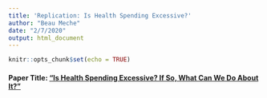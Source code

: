```yaml
---
title: 'Replication: Is Health Spending Excessive?'
author: "Beau Meche"
date: "2/7/2020"
output: html_document
---
```


```r
knitr::opts_chunk$set(echo = TRUE)
```

#### Paper Title: <u>"Is Health Spending Excessive? If So, What Can We Do About It?"</u>
